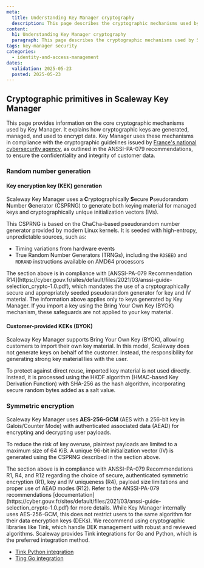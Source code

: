 ```yaml
---
meta:
  title: Understanding Key Manager cryptography
  description: This page describes the cryptographic mechanisms used by Scaleway Key Manager, in accordance with ANSSI-PA-079 recommendations.
content:
  h1: Understanding Key Manager cryptography
  paragraph: This page describes the cryptographic mechanisms used by Scaleway Key Manager, in accordance with ANSSI-PA-079 recommendations.
tags: key-manager security
categories:
  - identity-and-access-management
dates:
  validation: 2025-05-23
  posted: 2025-05-23
---
```


## Cryptographic primitives in Scaleway Key Manager

This page provides information on the core cryptographic mechanisms used by Key Manager. It explains how cryptographic keys are generated, managed, and used to encrypt data. Key Manager uses these mechanisms in compliance with the cryptographic guidelines issued by [France's national cybersecurity agency](https://cyber.gouv.fr/), as outlined in the ANSSI-PA-079 recommendations, to ensure the confidentiality and integrity of customer data.

### Random number generation

#### Key encryption key (KEK) generation

Scaleway Key Manager uses a **C**ryptographically **S**ecure **P**seudorandom **N**umber **G**enerator (CSPRNG) to generate both keying material for managed keys and cryptographically unique initialization vectors (IVs).

This CSPRNG is based on the ChaCha-based pseudorandom number generator provided by modern Linux kernels. It is seeded with high-entropy, unpredictable sources, such as:

- Timing variations from hardware events
- True Random Number Generators (TRNGs), including the `RDSEED` and `RDRAND` instructions available on AMD64 processors

<Message type="note">
 The section above is in compliance with [ANSSI-PA-079 Recommendation R14](https://cyber.gouv.fr/sites/default/files/2021/03/anssi-guide-selection_crypto-1.0.pdf), which mandates the use of a cryptographically secure and appropriately seeded pseudorandom generator for key and IV material.
</Message>

<Message type="important">
 The information above applies only to keys generated by Key Manager. If you import a key using the Bring Your Own Key (BYOK) mechanism, these safeguards are not applied to your key material.
</Message>


#### Customer-provided KEKs (BYOK)

Scaleway Key Manager supports Bring Your Own Key (BYOK), allowing customers to import their own key material. In this model, Scaleway does not generate keys on behalf of the customer. Instead, the responsibility for generating strong key material lies with the user.

To protect against direct reuse, imported key material is not used directly. Instead, it is processed using the HKDF algorithm (HMAC-based Key Derivation Function) with SHA-256 as the hash algorithm, incorporating secure random bytes added as a salt value.

### Symmetric encryption

Scaleway Key Manager uses **AES-256-GCM** (AES with a 256-bit key in Galois/Counter Mode) with authenticated associated data (AEAD) for encrypting and decrypting user payloads.

To reduce the risk of key overuse, plaintext payloads are limited to a maximum size of 64 KiB. A unique 96-bit initialization vector (IV) is generated using the CSPRNG described in the section above.

<Message type="note">
  The section above is in compliance with ANSSI-PA-079 Recommendations R1, R4, and R12 regarding the choice of secure, authenticated symmetric encryption (R1), key and IV uniqueness (R4), payload size limitations and proper use of AEAD modes (R12). Refer to the ANSSI-PA-079 recommendations [documentation](https://cyber.gouv.fr/sites/default/files/2021/03/anssi-guide-selection_crypto-1.0.pdf) for more details.
</Message>

<Message type="important">
 While Key Manager internally uses AES-256-GCM, this does not restrict users to the same algorithm for their data encryption keys (DEKs).  
  We recommend using cryptographic libraries like Tink, which handle DEK management with robust and reviewed algorithms.
  Scaleway provides Tink integrations for Go and Python, which is the preferred integration method.

   - [Tink Python integration](https://github.com/scaleway/tink-py-scwkms)
   - [Ting Go integration](https://github.com/scaleway/tink-go-scwkms)
</Message>
